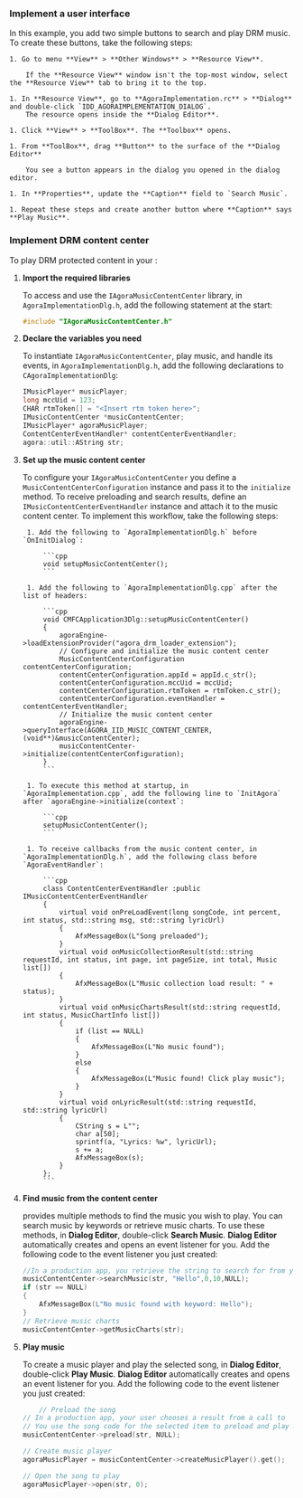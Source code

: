 <PlatformWrapper platform="windows">

### Implement a user interface

In this example, you add two simple buttons to search and play DRM music. To create these buttons, take the following steps:

    1. Go to menu **View** > **Other Windows** > **Resource View**.
        
        If the **Resource View** window isn't the top-most window, select the **Resource View** tab to bring it to the top.

    1. In **Resource View**, go to **AgoraImplementation.rc** > **Dialog** and double-click `IDD_AGORAIMPLEMENTATION_DIALOG`.
        The resource opens inside the **Dialog Editor**. 
    
    1. Click **View** > **ToolBox**. The **Toolbox** opens.
    
    1. From **ToolBox**, drag **Button** to the surface of the **Dialog Editor**
       
        You see a button appears in the dialog you opened in the dialog editor.

    1. In **Properties**, update the **Caption** field to `Search Music`.

    1. Repeat these steps and create another button where **Caption** says **Play Music**.

### Implement DRM content center

To play DRM protected content in your <Vpl k="CLIENT" />:

1. **Import the required libraries**

    To access and use the `IAgoraMusicContentCenter` library, in `AgoraImplementationDlg.h`, add the following statement at the start:

    ```cpp
    #include "IAgoraMusicContentCenter.h"
    ```

1. **Declare the variables you need**

    To instantiate `IAgoraMusicContentCenter`, play music, and handle its events, in `AgoraImplementationDlg.h`, add the following declarations to `CAgoraImplementationDlg`:

    ```cpp
    IMusicPlayer* musicPlayer;
    long mccUid = 123;
    CHAR rtmToken[] = "<Insert rtm token here>";
    IMusicContentCenter *musicContentCenter;
    IMusicPlayer* agoraMusicPlayer;
    ContentCenterEventHandler* contentCenterEventHandler;
    agora::util::AString str;
    ```

1. **Set up the music content center**

    To configure your `IAgoraMusicContentCenter` you define a `MusicContentCenterConfiguration` instance and pass it to the `initialize` method. To receive preloading and search results, define an `IMusicContentCenterEventHandler` instance and attach it to the music content center. To implement this workflow, take the following steps:

        1. Add the following to `AgoraImplementationDlg.h` before `OnInitDialog`:

            ```cpp
            void setupMusicContentCenter();
            ```

        1. Add the following to `AgoraImplementationDlg.cpp` after the list of headers: 
           
            ```cpp
            void CMFCApplication3Dlg::setupMusicContentCenter()
            {
                agoraEngine->loadExtensionProvider("agora_drm_loader_extension");
                // Configure and initialize the music content center
                MusicContentCenterConfiguration contentCenterConfiguration;
                contentCenterConfiguration.appId = appId.c_str();
                contentCenterConfiguration.mccUid = mccUid;
                contentCenterConfiguration.rtmToken = rtmToken.c_str();
                contentCenterConfiguration.eventHandler = contentCenterEventHandler;
                // Initialize the music content center
                agoraEngine->queryInterface(AGORA_IID_MUSIC_CONTENT_CENTER, (void**)&musicContentCenter);
                musicContentCenter->initialize(contentCenterConfiguration);
            }
            ```

        1. To execute this method at startup, in `AgoraImplementation.cpp`, add the following line to `InitAgora` after `agoraEngine->initialize(context`:

            ```cpp
            setupMusicContentCenter();
            ```
        
        1. To receive callbacks from the music content center, in `AgoraImplementationDlg.h`, add the following class before `AgoraEventHandler`:
        
            ```cpp
            class ContentCenterEventHandler :public IMusicContentCenterEventHandler
            {
                virtual void onPreLoadEvent(long songCode, int percent, int status, std::string msg, std::string lyricUrl) 
                {
                    AfxMessageBox(L"Song preloaded");
                }
                virtual void onMusicCollectionResult(std::string requestId, int status, int page, int pageSize, int total, Music list[])
                {
                    AfxMessageBox(L"Music collection load result: " + status);
                }
                virtual void onMusicChartsResult(std::string requestId, int status, MusicChartInfo list[])
                {
                    if (list == NULL)
                    {
                        AfxMessageBox(L"No music found");
                    }
                    else
                    {
                        AfxMessageBox(L"Music found! Click play music");
                    }
                }
                virtual void onLyricResult(std::string requestId, std::string lyricUrl) 
                {
                    CString s = L"";
                    char a[50];
                    sprintf(a, "Lyrics: %w", lyricUrl);
                    s += a;
                    AfxMessageBox(s);
                }
            };
            ```
    
1. **Find music from the content center**

    <Vg k="RTEE_DRM" /> provides multiple methods to find the music you wish to play. You can search music by keywords or retrieve music charts. To use these methods, in **Dialog Editor**, double-click **Search Music**. **Dialog Editor** automatically creates and opens an event listener for you. Add the following code to the event listener you just created:

    ```cpp
    //In a production app, you retrieve the string to search for from your UI.
    musicContentCenter->searchMusic(str, "Hello",0,10,NULL);
    if (str == NULL)
    {
        AfxMessageBox(L"No music found with keyword: Hello");
    }
    // Retrieve music charts
    musicContentCenter->getMusicCharts(str);
    ```

1. **Play music**

    To create a music player and play the selected song, in **Dialog Editor**, double-click **Play Music**. **Dialog Editor** automatically creates and opens an event listener for you. Add the following code to the event listener you just created:

    ```cpp
        // Preload the song
    // In a production app, your user chooses a result from a call to  searchMusic
    // You use the song code for the selected item to preload and play music.
    musicContentCenter->preload(str, NULL);

    // Create music player
    agoraMusicPlayer = musicContentCenter->createMusicPlayer().get();

    // Open the song to play
    agoraMusicPlayer->open(str, 0);
    ```

</PlatformWrapper>